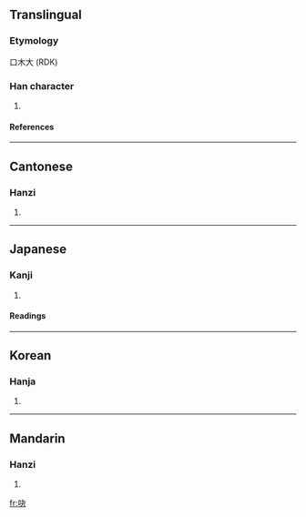 ==Translingual==
{{Han stroke|7}}
===Etymology===
口木大 (RDK)
===Han character===
{{Han char|rad=30|as=0口|sn=4|four=|canj=6503<sub>0</sub>}}
# {{defn|Han}}
====References====
{{Han ref|kx=0179.110|dkj=03371|dj=0397.050|hdz=10596.010|uh=5437|ud=21559|bh=CA77|bd=51831}}
----
==Cantonese==
===Hanzi===
{{yue-hanzi|jyut=|y=hyut3}}
# {{defn|Cantonese}}
----
==Japanese==
===Kanji===
{{ja-kanji|grade=|rs=}}
# {{defn|Japanese}} 
====Readings====
{{ja-readings|on=[[けつ]] (ketsu), [[けち]] (kechi), [[せつ]] (setsu), [[せち]] (sechi)|kun=}}
----
==Korean==
===Hanja===
{{ko-hanja|hangeul=혈|rv=hyeol|mr=hyŏl}}
# {{defn|Korean}}
----
==Mandarin==
===Hanzi===
{{cmn-hanzi|pin=[[chuī]] (chui1), [[chuì]] (chui4), [[xuè]] (xue4)|wg=ch'ui<sup>1</sup>, ch'ui<sup>4</sup>, hsüeh<sup>4</sup>}}
# {{defn|Mandarin}}

[[fr:吷]]